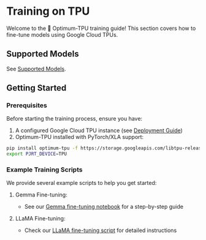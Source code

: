 # Training on TPU

Welcome to the 🤗 Optimum-TPU training guide! This section covers how to fine-tune models using Google Cloud TPUs.

## Supported Models

See [Supported Models](../supported-architectures.mdx).

## Getting Started

### Prerequisites

Before starting the training process, ensure you have:

1. A configured Google Cloud TPU instance (see [Deployment Guide](./deploy))
2. Optimum-TPU installed with PyTorch/XLA support:
```bash
pip install optimum-tpu -f https://storage.googleapis.com/libtpu-releases/index.html
export PJRT_DEVICE=TPU
```

### Example Training Scripts

We provide several example scripts to help you get started:

1. Gemma Fine-tuning:
   - See our [Gemma fine-tuning notebook](https://github.com/huggingface/optimum-tpu/blob/main/examples/language-modeling/gemma_tuning.ipynb) for a step-by-step guide

2. LLaMA Fine-tuning:
   - Check our [LLaMA fine-tuning script](https://github.com/huggingface/optimum-tpu/blob/main/examples/language-modeling/llama_tuning.ipynb) for detailed instructions